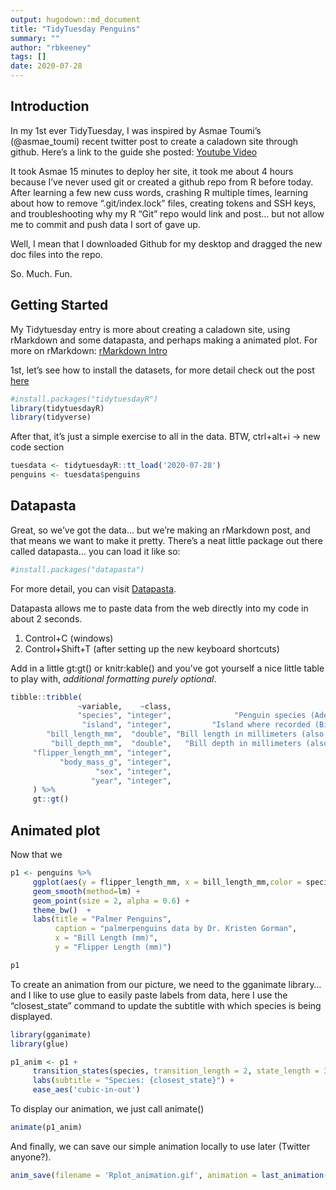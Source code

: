 ```yaml
---
output: hugodown::md_document
title: "TidyTuesday Penguins"
summary: ""
author: "rbkeeney"
tags: []
date: 2020-07-28
---
```


## Introduction 

In my 1st ever TidyTuesday, I was inspired by Asmae Toumi's (@asmae_toumi) recent twitter post to create a caladown site through github. Here's a link to the guide she posted: [Youtube Video](https://www.youtube.com/watch?v=HtQhG80MKQE)

It took Asmae 15 minutes to deploy her site, it took me about 4 hours because I've never used git or created a github repo from R before today. After learning a few new cuss words, crashing R multiple times, learning about how to remove ".git/index.lock" files, creating tokens and SSH keys, and troubleshooting why my R "Git" repo would link and post... but not allow me to commit and push data I sort of gave up.

Well, I mean that I downloaded Github for my desktop and dragged the new doc files into the repo. 

So. Much. Fun.

## Getting Started

My Tidytuesday entry is more about creating a caladown site, using rMarkdown and some datapasta, and perhaps making a animated plot.
For more on rMarkdown: [rMarkdown Intro](https://rmarkdown.rstudio.com/articles_intro.html)

1st, let's see how to install the datasets, for more detail check out the post  [here](https://github.com/rfordatascience/tidytuesday/blob/master/data/2020/2020-07-28/readme.md)

```r
#install.packages("tidytuesdayR")
library(tidytuesdayR)
library(tidyverse)
```

After that, it's just a simple exercise to all in the data. BTW, ctrl+alt+i -> new code section

```r
tuesdata <- tidytuesdayR::tt_load('2020-07-28')
penguins <- tuesdata$penguins
```

## Datapasta

Great, so we've got the data... but we're making an rMarkdown post, and that means we want to make it pretty. There's a neat little package out there called datapasta... you can load it like so:

```r
#install.packages("datapasta")
```

For more detail, you can visit [Datapasta](https://github.com/MilesMcBain/datapasta).

Datapasta allows me to paste data from the web directly into my code in about 2 seconds.

1. Control+C (windows)
2. Control+Shift+T (after setting up the new keyboard shortcuts)

Add in a little gt:gt() or knitr:kable() and you've got yourself a nice little table to play with, *additional formatting purely optional*.

```r
tibble::tribble(
               ~variable,    ~class,                                               ~description,
               "species", "integer",              "Penguin species (Adelie, Gentoo, Chinstrap)",
                "island", "integer",         "Island where recorded (Biscoe, Dream, Torgersen)",
        "bill_length_mm",  "double", "Bill length in millimeters (also known as culmen length)",
         "bill_depth_mm",  "double",   "Bill depth in millimeters (also known as culmen depth)",
     "flipper_length_mm", "integer",                                     "Flipper length in mm",
           "body_mass_g", "integer",                                       "Body mass in grams",
                   "sex", "integer",                                        "sex of the animal",
                  "year", "integer",                                            "year recorded"
     ) %>% 
     gt::gt()
```

## Animated plot

Now that we 

```r
p1 <- penguins %>% 
     ggplot(aes(y = flipper_length_mm, x = bill_length_mm,color = species,group = species)) +
     geom_smooth(method=lm) +
     geom_point(size = 2, alpha = 0.6) +
     theme_bw()  +
     labs(title = "Palmer Penguins", 
          caption = "palmerpenguins data by Dr. Kristen Gorman",
          x = "Bill Length (mm)", 
          y = "Flipper Length (mm)")
```


```r
p1
```

To create an animation from our picture, we need to the gganimate library... and I like to use glue to easily paste labels from data, here I use the "closest_state" command to update the subtitle with which species is being displayed.

```r
library(gganimate)
library(glue)

p1_anim <- p1 +
     transition_states(species, transition_length = 2, state_length = 3) +
     labs(subtitle = "Species: {closest_state}") +
     ease_aes('cubic-in-out')
```
To display our animation, we just call animate()

```r
animate(p1_anim)
```

And finally, we can save our simple animation locally to use later (Twitter anyone?).

```r
anim_save(filename = 'Rplot_animation.gif', animation = last_animation(),path = "C:\\Users\\keene\\Desktop")
```

